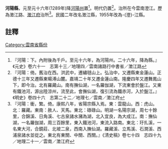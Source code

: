 '''河陽縣'''，元至元十六年(1289年)降[[河陽州|河陽州]]置<ref>『河陽：下。內附後為千戶。至元十六年，為河陽州。二十六年，降為縣。』《元史》卷六十一　志第十三／地理四／雲南諸路行中書省／澂江路</ref>。明代仍置<ref>『河陽：倚。舊治在西。洪武中，遷繡毬山上。弘治中，又遷縣東金蓮山。正德十三年又遷縣東暘溥山麓。嘉靖二十年又遷金蓮山南。隆慶四年又遷舞鳳山下，即今治。北有羅藏山。南有撫仙湖，一名羅伽湖，下流東會於盤江。又東有鐵池河，源出陸涼州，流至此，會撫仙湖，復引流為鐵赤河，入於盤江。』《明史》卷四十六　志第二十二／地理七／雲南／澂江府</ref>。治所在今雲南澄江。歷為澂江路、[[澂江府|澂江府]]治所<ref>『河陽：衝，繁。倚。康熙八年，省陽宗縣入焉。東：雲龍山。西：虎山。北：羅藏。東南：赦人、天馬。東北：碌碌山。明湖一名陽宗湖，周七十餘里，合錦溪、日角溪、七古泉諸水瀦為湖，北入宜良，為大成江。南：撫仙湖，一名羅伽湖，周三百餘里，東入鐵池河，東流入路南。東北：玗扎溪，一名東大河，合鏡莊、北坡二泉，西南入撫仙湖。羅藏溪、立馬溪、石澗溪、西浦泉諸水並從之。東北有東關、中關、西關。』《清史稿》卷七十四　志四十九／地理二十一／雲南／澂江府</ref>。民國二年改名澂江縣，1955年改為-{澄}-江縣。

==註釋==
{{reflist}}
{{清朝云南行政区划}}
{{明朝云南行政区划}}
{{元朝云南行政区划}}
{{行政區劃小作品}}
[[Category:雲南省縣份|Category:雲南省縣份]]